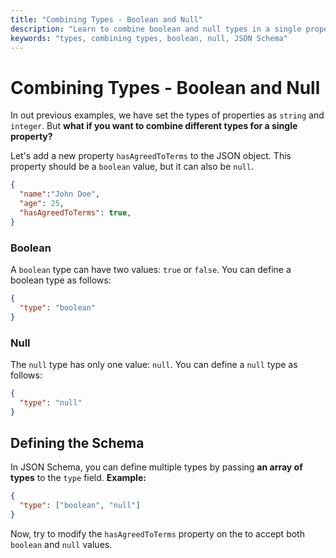 ```yaml
---
title: "Combining Types - Boolean and Null"
description: "Learn to combine boolean and null types in a single property using JSON Schema."
keywords: "types, combining types, boolean, null, JSON Schema"
---
```


# Combining Types - Boolean and Null

In out previous examples, we have set the types of properties as `string` and `integer`. But **what if you want to combine different types for a single property?**

Let's add a new property `hasAgreedToTerms` to the JSON object. This property should be a `boolean` value, but it can also be `null`.

```json highlightLineStart={4} 
{
  "name":"John Doe",
  "age": 25,
  "hasAgreedToTerms": true,
}
```

### Boolean 

A `boolean` type can have two values: `true` or `false`. You can define a boolean type as follows:

```json
{
  "type": "boolean"
}
```

### Null

The `null` type has only one value: `null`. You can define a `null` type as follows:

```json
{
  "type": "null"
}
```

## Defining the Schema 

In JSON Schema, you can define multiple types by passing **an array of types** to the `type` field. 
**Example:**

```json 
{
  "type": ["boolean", "null"]
}
```



Now, try to modify the `hasAgreedToTerms` property on the <SideEditorLink/> to accept both `boolean` and `null` values.